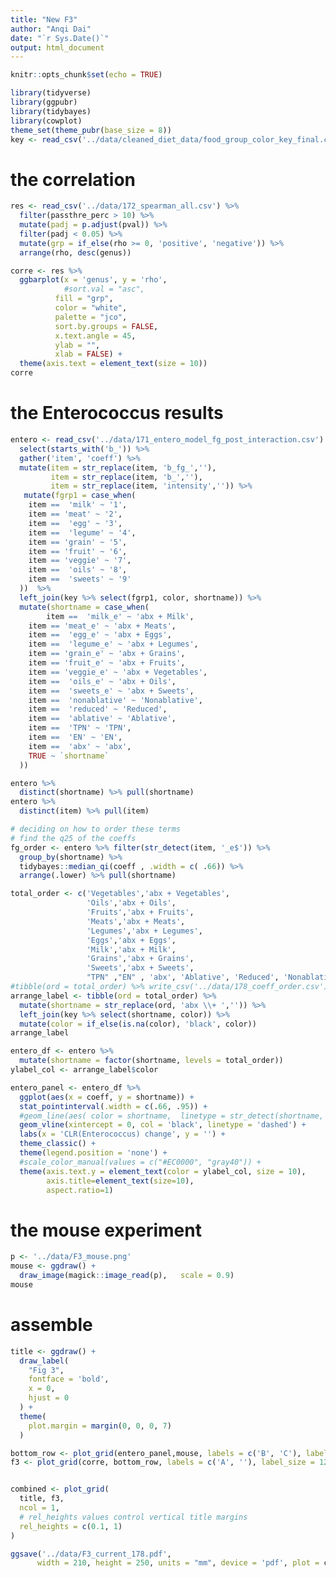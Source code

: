 ```yaml
---
title: "New F3"
author: "Anqi Dai"
date: "`r Sys.Date()`"
output: html_document
---
```


```r
knitr::opts_chunk$set(echo = TRUE)
```

```r
library(tidyverse)
library(ggpubr)
library(tidybayes)
library(cowplot)
theme_set(theme_pubr(base_size = 8))
key <- read_csv('../data/cleaned_diet_data/food_group_color_key_final.csv', col_types = 'ccccc')
```

# the correlation

```r
res <- read_csv('../data/172_spearman_all.csv') %>% 
  filter(passthre_perc > 10) %>% 
  mutate(padj = p.adjust(pval)) %>% 
  filter(padj < 0.05) %>% 
  mutate(grp = if_else(rho >= 0, 'positive', 'negative')) %>% 
  arrange(rho, desc(genus)) 

corre <- res %>% 
  ggbarplot(x = 'genus', y = 'rho', 
            #sort.val = "asc",  
          fill = "grp",          
          color = "white",           
          palette = "jco",           
          sort.by.groups = FALSE,    
          x.text.angle = 45,          
          ylab = "",
          xlab = FALSE) +
  theme(axis.text = element_text(size = 10))
corre
```

# the Enterococcus results

```r
entero <- read_csv('../data/171_entero_model_fg_post_interaction.csv')  %>% 
  select(starts_with('b_')) %>% 
  gather('item', 'coeff') %>% 
  mutate(item = str_replace(item, 'b_fg_',''),
         item = str_replace(item, 'b_',''),
         item = str_replace(item, 'intensity','')) %>% 
   mutate(fgrp1 = case_when(
    item ==  'milk' ~ '1',
    item == 'meat' ~ '2',
    item ==  'egg' ~ '3',
    item ==  'legume' ~ '4',
    item == 'grain' ~ '5',
    item == 'fruit' ~ '6',
    item == 'veggie' ~ '7',
    item ==  'oils' ~ '8', 
    item ==  'sweets' ~ '9'
  ))  %>% 
  left_join(key %>% select(fgrp1, color, shortname)) %>% 
  mutate(shortname = case_when(
        item ==  'milk_e' ~ 'abx + Milk',
    item == 'meat_e' ~ 'abx + Meats',
    item ==  'egg_e' ~ 'abx + Eggs',
    item ==  'legume_e' ~ 'abx + Legumes',
    item == 'grain_e' ~ 'abx + Grains',
    item == 'fruit_e' ~ 'abx + Fruits',
    item == 'veggie_e' ~ 'abx + Vegetables',
    item ==  'oils_e' ~ 'abx + Oils', 
    item ==  'sweets_e' ~ 'abx + Sweets',
    item ==  'nonablative' ~ 'Nonablative',
    item ==  'reduced' ~ 'Reduced',
    item ==  'ablative' ~ 'Ablative',
    item ==  'TPN' ~ 'TPN',
    item ==  'EN' ~ 'EN',
    item ==  'abx' ~ 'abx',
    TRUE ~ `shortname`
  ))

entero %>% 
  distinct(shortname) %>% pull(shortname)
entero %>% 
  distinct(item) %>% pull(item)
```


```r
# deciding on how to order these terms 
# find the q25 of the coeffs
fg_order <- entero %>% filter(str_detect(item, '_e$')) %>% 
  group_by(shortname) %>% 
  tidybayes::median_qi(coeff , .width = c( .66)) %>% 
  arrange(.lower) %>% pull(shortname)
```


```r
total_order <- c('Vegetables','abx + Vegetables',
                 'Oils','abx + Oils',
                 'Fruits','abx + Fruits',
                 'Meats','abx + Meats',
                 'Legumes','abx + Legumes',
                 'Eggs','abx + Eggs',
                 'Milk','abx + Milk',
                 'Grains','abx + Grains',
                 'Sweets','abx + Sweets',
                 "TPN" ,"EN" , 'abx', 'Ablative', 'Reduced', 'Nonablative')
#tibble(ord = total_order) %>% write_csv('../data/178_coeff_order.csv')
arrange_label <- tibble(ord = total_order) %>% 
  mutate(shortname = str_replace(ord, 'abx \\+ ','')) %>% 
  left_join(key %>% select(shortname, color)) %>% 
  mutate(color = if_else(is.na(color), 'black', color))
arrange_label
```

```r
entero_df <- entero %>% 
  mutate(shortname = factor(shortname, levels = total_order))
ylabel_col <- arrange_label$color
```

```r
entero_panel <- entero_df %>%   
  ggplot(aes(x = coeff, y = shortname)) +
  stat_pointinterval(.width = c(.66, .95)) +
  #geom_line(aes( color = shortname,  linetype = str_detect(shortname, 'abx \\+'))) +
  geom_vline(xintercept = 0, col = 'black', linetype = 'dashed') +
  labs(x = 'CLR(Enterococcus) change', y = '') +
  theme_classic() +
  theme(legend.position = 'none') +
  #scale_color_manual(values = c("#EC0000", "gray40")) +
  theme(axis.text.y = element_text(color = ylabel_col, size = 10),
        axis.title=element_text(size=10),
        aspect.ratio=1)


```

# the mouse experiment

```r
p <- '../data/F3_mouse.png'
mouse <- ggdraw() +
  draw_image(magick::image_read(p),   scale = 0.9) 
mouse 
```

# assemble

```r
title <- ggdraw() + 
  draw_label(
    "Fig 3",
    fontface = 'bold',
    x = 0,
    hjust = 0
  ) +
  theme(
    plot.margin = margin(0, 0, 0, 7)
  )

bottom_row <- plot_grid(entero_panel,mouse, labels = c('B', 'C'), label_size = 12)
f3 <- plot_grid(corre, bottom_row, labels = c('A', ''), label_size = 12, ncol = 1, rel_heights = c(1,1))


combined <- plot_grid(
  title, f3,
  ncol = 1,
  # rel_heights values control vertical title margins
  rel_heights = c(0.1, 1)
)

ggsave('../data/F3_current_178.pdf',
      width = 210, height = 250, units = "mm", device = 'pdf', plot = combined, dpi = 300)

```

